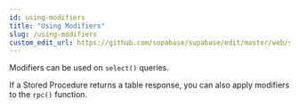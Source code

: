 ```yaml
---
id: using-modifiers
title: "Using Modifiers"
slug: /using-modifiers
custom_edit_url: https://github.com/supabase/supabase/edit/master/web/spec/supabase_dart_v1_ref.yml
---
```



Modifiers can be used on `select()` queries. 

If a Stored Procedure returns a table response, you can also apply modifiers to the `rpc()` function.